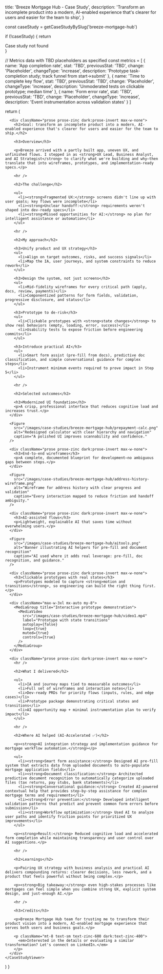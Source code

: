 
  title: 'Breeze Mortgage Hub - Case Study',
  description: 'Transform an incomplete product into a modern, AI-enabled experience that&apos;s clearer for users and easier for the team to ship',
}

  const caseStudy = getCaseStudyBySlug('breeze-mortgage-hub')
  
  if (!caseStudy) {
    return <div>Case study not found</div>
  }

  // Metrics data with TBD placeholders as specified
  const metrics = [
    {
      name: 'App completion rate',
      stat: 'TBD',
      previousStat: 'TBD',
      change: 'Placeholder',
      changeType: 'increase',
      description: 'Prototype task-completion study; track funnel from start→submit'
    },
    {
      name: 'Time to complete key flow',
      stat: 'TBD',
      previousStat: 'TBD',
      change: 'Placeholder',
      changeType: 'increase',
      description: 'Unmoderated tests on clickable prototype; median time'
    },
    {
      name: 'Form error rate',
      stat: 'TBD',
      previousStat: 'TBD',
      change: 'Placeholder',
      changeType: 'increase',
      description: 'Event instrumentation across validation states'
    }
  ]

  return (
    <CaseStudyViewer caseStudy={caseStudy} metrics={metrics}>
      <CaseImage
        src="/images/case-studies/breeze-mortgage-hub/breeze-logo.png"
        alt="Breeze Mortgage Hub logo"
        variant="hero"
        width={1400}
        height={800}
      />

      <div className="prose prose-zinc dark:prose-invert max-w-none">
        <h2>Goal: transform an incomplete product into a modern, AI-enabled experience that's clearer for users and easier for the team to ship.</h2>

        <h3>Overview</h3>

        <p>Breeze arrived with a partly built app, uneven UX, and unfinished flows. I stepped in as <strong>UX Lead, Business Analyst, and AI Strategist</strong> to clarify what we're building and why—then translate that into wireframes, prototypes, and implementation-ready specs.</p>

        <hr />

        <h2>The challenge</h2>

        <ul>
          <li><strong>Fragmented UX:</strong> screens didn't line up with user goals; key flows were incomplete</li>
          <li><strong>Unclear handoff:</strong> requirements weren't shaped into dev-ready specs</li>
          <li><strong>Missed opportunities for AI:</strong> no plan for intelligent assistance or automation</li>
        </ul>

        <hr />

        <h2>My approach</h2>

        <h3>Unify product and UX strategy</h3>
        <ul>
          <li>Align on target outcomes, risks, and success signals</li>
          <li>Map the IA, user journeys, and system constraints to reduce rework</li>
        </ul>

        <h3>Design the system, not just screens</h3>
        <ul>
          <li>Mid-fidelity wireframes for every critical path (apply, docs, review, payments)</li>
          <li>Componentized patterns for form fields, validation, progressive disclosure, and status</li>
        </ul>

        <h3>Prototype to de-risk</h3>
        <ul>
          <li>Clickable prototypes with <strong>state changes</strong> to show real behaviors (empty, loading, error, success)</li>
          <li>Usability tests to expose friction before engineering commits</li>
        </ul>

        <h3>Introduce practical AI</h3>
        <ul>
          <li>Smart form assist (pre-fill from docs), predictive doc classification, and simple conversational guidance for complex steps</li>
          <li>Instrument minimum events required to prove impact in Step 5</li>
        </ul>

        <hr />

        <h2>Selected outcomes</h2>

        <h3>Modernized UI foundation</h3>
        <p>A crisp, professional interface that reduces cognitive load and increases trust.</p>
      </div>

      <Figure
        src="/images/case-studies/breeze-mortgage-hub/prepayment-calc.png"
        alt="Redesigned calculator with clear hierarchy and navigation"
        caption="A polished UI improves scannability and confidence."
      />

      <div className="prose prose-zinc dark:prose-invert max-w-none">
        <h3>End-to-end wireframes</h3>
        <p>A complete, documented blueprint for development—no ambiguous gaps between steps.</p>
      </div>

      <Figure
        src="/images/case-studies/breeze-mortgage-hub/address-history-wireframe.png"
        alt="Wireframe for address history with clear progress and validation"
        caption="Every interaction mapped to reduce friction and handoff ambiguity."
      />

      <div className="prose prose-zinc dark:prose-invert max-w-none">
        <h3>AI-assisted flows</h3>
        <p>Lightweight, explainable AI that saves time without overwhelming users.</p>
      </div>

      <Figure
        src="/images/case-studies/breeze-mortgage-hub/aitools.png"
        alt="Banner illustrating AI helpers for pre-fill and document recognition"
        caption="AI used where it adds real leverage: pre-fill, doc recognition, and guidance."
      />

      <div className="prose prose-zinc dark:prose-invert max-w-none">
        <h3>Clickable prototypes with real states</h3>
        <p>Prototypes modeled to capture <strong>motion and transitions</strong>, so engineering can build the right thing first.</p>
      </div>

      <div className="max-w-3xl mx-auto my-8">
        <MediaGroup title="Interactive prototype demonstration">
          <MediaVideo
            src="/images/case-studies/breeze-mortgage-hub/video1.mp4"
            label="Prototype with state transitions"
            autoplay={false}
            loop={true}
            muted={true}
            controls={true}
          />
        </MediaGroup>
      </div>

      <div className="prose prose-zinc dark:prose-invert max-w-none">
        <hr />

        <h2>What I delivered</h2>

        <ul>
          <li>IA and journey maps tied to measurable outcomes</li>
          <li>Full set of wireframes and interaction notes</li>
          <li>Dev-ready PRDs for priority flows (inputs, rules, and edge cases)</li>
          <li>Prototype package demonstrating critical states and transitions</li>
          <li>AI opportunity map + minimal instrumentation plan to verify impact</li>
        </ul>

        <hr />

        <h2>Where AI helped (AI-Accelerated ✅)</h2>

        <p><strong>AI integration strategy and implementation guidance for mortgage workflow automation.</strong></p>

        <ul>
          <li><strong>Smart form assistance:</strong> Designed AI pre-fill system that extracts data from uploaded documents to auto-populate mortgage application fields</li>
          <li><strong>Document classification:</strong> Architected predictive document recognition to automatically categorize uploaded files (tax returns, pay stubs, bank statements)</li>
          <li><strong>Conversational guidance:</strong> Created AI-powered contextual help that provides step-by-step assistance for complex mortgage terms and requirements</li>
          <li><strong>Error prevention:</strong> Developed intelligent validation patterns that predict and prevent common form errors before submission</li>
          <li><strong>Workflow optimization:</strong> Used AI to analyze user paths and identify friction points for prioritized UX improvements</li>
        </ul>

        <p><strong>Result:</strong> Reduced cognitive load and accelerated form completion while maintaining transparency and user control over AI suggestions.</p>

        <hr />

        <h2>Learnings</h2>

        <p>Pairing UX strategy with business analysis and practical AI delivers compounding returns: clearer decisions, less rework, and a product that feels powerful without being complex.</p>

        <p><strong>Big takeaway:</strong> even high-stakes processes like mortgages can feel simple when you combine strong UX, explicit system design, and just-enough AI.</p>

        <hr />

        <h3>Credits</h3>

        <p>Breeze Mortgage Hub team for trusting me to transform their product vision into a modern, AI-enabled mortgage experience that serves both users and business goals.</p>

        <p className="mt-8 text-sm text-zinc-600 dark:text-zinc-400">
          <em>Interested in the details or evaluating a similar transformation? Let's connect on LinkedIn.</em>
        </p>
      </div>
    </CaseStudyViewer>
  )
}
